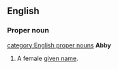==English==
===Proper noun===
[[category:English proper nouns]]
'''Abby'''
#A female [[given name]].